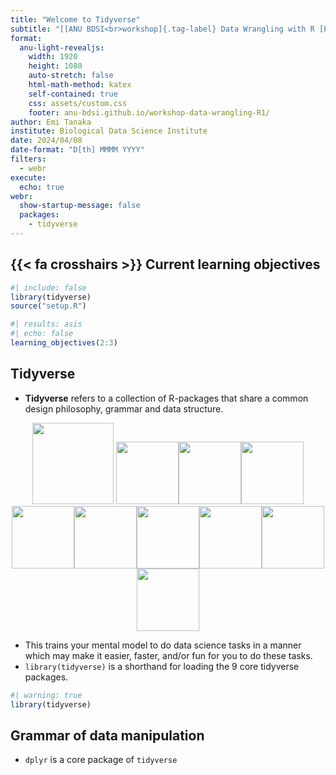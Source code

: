```yaml
---
title: "Welcome to Tidyverse"
subtitle: "[[ANU BDSI<br>workshop]{.tag-label} Data Wrangling with R [Part 1]{.part-label}]{.tag-workshop}"
format:
  anu-light-revealjs:
    width: 1920
    height: 1080
    auto-stretch: false
    html-math-method: katex
    self-contained: true
    css: assets/custom.css
    footer: anu-bdsi.github.io/workshop-data-wrangling-R1/
author: Emi Tanaka
institute: Biological Data Science Institute
date: 2024/04/08
date-format: "D[th] MMMM YYYY"
filters:
  - webr
execute: 
  echo: true
webr: 
  show-startup-message: false  
  packages: 
    - tidyverse
---
```




## {{< fa crosshairs >}} Current learning objectives

```r
#| include: false
library(tidyverse)
source("setup.R")
```

```r
#| results: asis 
#| echo: false
learning_objectives(2:3)
```

## Tidyverse

* **Tidyverse** refers to a collection of R-packages that share a common design philosophy, grammar and data structure.


<center>
<img height="130px" src="images/tidyverse.png"> <img height="100px" src="images/ggplot2.png"><img height="100px" src="images/dplyr.png"><img height="100px" src="images/tidyr.png"><img height="100px" src="images/readr.png"><img height="100px" src="images/tibble.png"><img height="100px" src="images/purrr.png"><img height="100px" src="images/stringr.png"><img height="100px" src="images/forcats.png"><img height="100px" src="images/lubridate.png">
</center>

* This trains your mental model to do data science tasks in a manner which may make it easier, faster, and/or fun for you to do these tasks.
* `library(tidyverse)` is a shorthand for loading the 9 core tidyverse packages.

```r
#| warning: true
library(tidyverse)
```






## Grammar of data manipulation



- `dplyr` is a core package of `tidyverse`